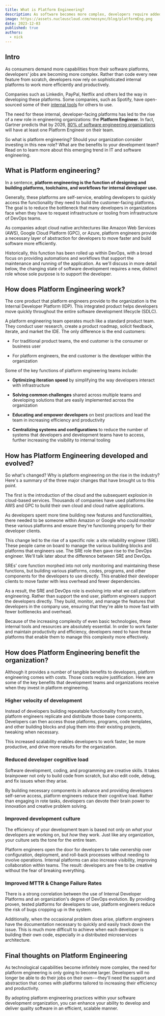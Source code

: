 ```yaml
---
title: What is Platform Engineering?
description: As software becomes more complex, developers require added support to keep up with growing demands. Here is how Platform Engineering solves this problem.
image: https://assets.nucleuscloud.com/neosync/blog/platformEng.png
date: 2023-12-03
published: true
authors:
  - nick
---
```


## Intro

As consumers demand more capabilities from their software platforms, developers' jobs are becoming more complex. Rather than code every new feature from scratch, developers now rely on sophisticated internal platforms to work more efficiently and productively.

Companies such as Linkedin, PayPal, Netflix and others led the way in developing these platforms. Some companies, such as Spotify, have open-sourced some of their [internal tools](https://backstage.io/) for others to use.

The need for these internal, developer-facing platforms has led to the rise of a new role in engineering organizations: the **Platform Engineer.** In fact, Gartner predicts that by 2026, [80% of software engineering organizations](https://www.gartner.com/en/articles/what-is-platform-engineering) will have at least one Platform Engineer on their team.

So what is platform engineering? Should your organization consider investing in this new role? What are the benefits to your development team? Read on to learn more about this emerging trend in IT and software engineering.

## What is Platform engineering?

In a sentence, **platform engineering is the function of designing and building platforms, toolchains, and workflows for internal developer use.**

Generally, these platforms are self-service, enabling developers to quickly access the functionality they need to build the customer-facing platforms. The goal is to reduce the bottleneck that many developers in organizations face when they have to request infrastructure or tooling from infrastructure of DevOps teams.

As companies adopt cloud native architectures like Amazon Web Services (AWS), Google Cloud Platform (GPC), or Azure, platform engineers provide a necessary layer of abstraction for developers to move faster and build
software more efficiently.

Historically, this function has been rolled up within DevOps, with a broad focus on providing automations and workflows that support the maintenance and running of the application. As we'll discuss in more detail below, the changing state of software development requires a new, distinct role whose sole purpose is to support the developer.

## How does Platform Engineering work?

The core product that platform engineers provide to the organization is the Internal Developer Platform (IDP). This integrated product helps developers move quickly throughout the entire software development lifecycle (SDLC).

A platform engineering team operates much like a standard product team.
They conduct user research, create a product roadmap, solicit feedback,
iterate, and market the IDE. The only difference is the end customers:

- For traditional product teams, the end customer is the consumer or business user

- For platform engineers, the end customer is the developer within the organization

Some of the key functions of platform engineering teams include:

- **Optimizing iteration speed** by simplifying the way developers interact with infrastructure

- **Solving common challenges** shared across multiple teams and developing solutions that are easily implemented across the organization

- **Educating and empower developers** on best practices and lead the team in increasing efficiency and productivity

- **Centralizing systems and configurations** to reduce the number of systems that developers and development teams have to access, further increasing the visibility to internal tooling

## How has Platform Engineering developed and evolved?

So what's changed? Why is platform engineering on the rise in the industry? Here's a summary of the three major changes that have brought us to this point.

The first is the introduction of the cloud and the subsequent explosion in cloud-based services. Thousands of companies have used platforms like AWS and GPC to build their own cloud and cloud native applications.

As developers spent more time building new features and functionalities, there needed to be someone within Amazon or Google who could monitor these various platforms and ensure they're functioning properly for their developer clients.

This change led to the rise of a specific role: a site reliability engineer (SRE). These people came on board to manage the various building blocks and platforms that engineers use. The SRE role then gave rise to the DevOps engineer. We'll talk later about the difference between SRE and DevOps.

SREs' core function morphed into not only monitoring and maintaining these functions, but building various platforms, codes, programs, and other components for the developers to use directly. This enabled their developer clients to move faster with less overhead and fewer dependencies.

As a result, the SRE and DevOps role is evolving into what we call platform engineering. Rather than support the end user, platform engineers support the developers directly. They build, monitor, and manage the features that developers in the company use, ensuring that they're able to move fast with fewer bottlenecks and overhead.

Because of the increasing complexity of even basic technologies, these internal tools and resources are absolutely essential. In order to work faster and maintain productivity and efficiency, developers need to have these platforms that enable them to manage this complexity more effectively.

## How does Platform Engineering benefit the organization?

Although it provides a number of tangible benefits to developers, platform engineering comes with costs. Those costs require justification. Here are some of the key benefits that development teams and organizations receive when they invest in platform engineering.

### Higher velocity of development

Instead of developers building repeatable functionality from scratch, platform engineers replicate and distribute those base components. Developers can then access those platforms, programs, code templates, and other building blocks and plug them into their existing projects, tweaking when necessary.

This increased scalability enables developers to work faster, be more productive, and drive more results for the organization.

### Reduced developer cognitive load

Software development, coding, and programming are creative skills. It takes brainpower not only to build code from scratch, but also edit code, debug, and fix issues when they arise.

By building necessary components in advance and providing developers self-serve access, platform engineers reduce their cognitive load. Rather than engaging in rote tasks, developers can devote their brain power to innovation and creative problem solving.

### Improved development culture

The efficiency of your development team is based not only on _what_ your developers are working on, but _how_ they work. Just like any organization, your culture sets the tone for the entire team.

Platform engineers open the door for developers to take ownership over configuration, deployment, and roll-back processes without needing to involve operations. Internal platforms can also increase visibility, improving collaboration within teams. The result: developers are free to be creative without the fear of breaking everything.

### Improved MTTR & Change Failure Rates

There is a strong correlation between the use of Internal Developer Platforms and an organization's degree of DevOps evolution. By providing proven, tested platforms for developers to use, platform engineers reduce the risk of bugs cropping up in the system.

Additionally, when the occasional problem does arise, platform engineers have the documentation necessary to quickly and easily track down the issue. This is much more difficult to achieve when each developer is building their own code, especially in a distributed microservices architecture.

## Final thoughts on Platform Engineering

As technological capabilities become infinitely more complex, the need for platform engineering is only going to become larger. Developers will no longer be able to do their jobs on their own---they'll need the support and abstraction that comes with platforms tailored to increasing their efficiency and productivity.

By adopting platform engineering practices within your software development organization, you can enhance your ability to develop and deliver quality software in an efficient, scalable manner.

